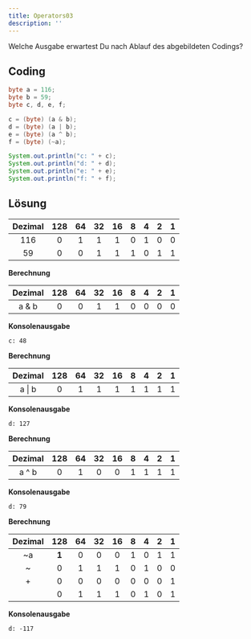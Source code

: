 ```yaml
---
title: Operators03
description: ''
---
```



Welche Ausgabe erwartest Du nach Ablauf des abgebildeten Codings?

## Coding

```java
byte a = 116;
byte b = 59;
byte c, d, e, f;

c = (byte) (a & b);
d = (byte) (a | b);
e = (byte) (a ^ b);
f = (byte) (~a);

System.out.println("c: " + c);
System.out.println("d: " + d);
System.out.println("e: " + e);
System.out.println("f: " + f);
```

## Lösung

| Dezimal | 128 | 64  | 32  | 16  |  8  |  4  |  2  |  1  |
| :-----: | :-: | :-: | :-: | :-: | :-: | :-: | :-: | :-: |
|   116   |  0  |  1  |  1  |  1  |  0  |  1  |  0  |  0  |
|   59    |  0  |  0  |  1  |  1  |  1  |  0  |  1  |  1  |

<Tabs>
  <TabItem value="c" label="c">

**Berechnung**

| Dezimal | 128 | 64  | 32  | 16  |  8  |  4  |  2  |  1  |
| :-----: | :-: | :-: | :-: | :-: | :-: | :-: | :-: | :-: |
|  a & b  |  0  |  0  |  1  |  1  |  0  |  0  |  0  |  0  |

**Konsolenausgabe**

```console
c: 48
```

  </TabItem>
  <TabItem value="d" label="d">

**Berechnung**

| Dezimal | 128 | 64  | 32  | 16  |  8  |  4  |  2  |  1  |
| :-----: | :-: | :-: | :-: | :-: | :-: | :-: | :-: | :-: |
| a \| b  |  0  |  1  |  1  |  1  |  1  |  1  |  1  |  1  |

**Konsolenausgabe**

```console
d: 127
```

  </TabItem>
  <TabItem value="e" label="e">

**Berechnung**

| Dezimal | 128 | 64  | 32  | 16  |  8  |  4  |  2  |  1  |
| :-----: | :-: | :-: | :-: | :-: | :-: | :-: | :-: | :-: |
|  a ^ b  |  0  |  1  |  0  |  0  |  1  |  1  |  1  |  1  |

**Konsolenausgabe**

```console
d: 79
```

  </TabItem>
  <TabItem value="f" label="f">

**Berechnung**

| Dezimal |  128  | 64  | 32  | 16  |  8  |  4  |  2  |  1  |
| :-----: | :---: | :-: | :-: | :-: | :-: | :-: | :-: | :-: |
|   ~a    | **1** |  0  |  0  |  0  |  1  |  0  |  1  |  1  |
|    ~    |   0   |  1  |  1  |  1  |  0  |  1  |  0  |  0  |
|    +    |   0   |  0  |  0  |  0  |  0  |  0  |  0  |  1  |
|         |   0   |  1  |  1  |  1  |  0  |  1  |  0  |  1  |

**Konsolenausgabe**

```console
d: -117
```

  </TabItem>
</Tabs>
